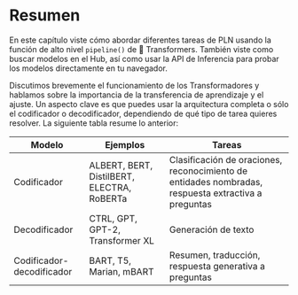 # Resumen

<CourseFloatingBanner
    chapter={1}
    classNames="absolute z-10 right-0 top-0"
/>

En este capítulo viste cómo abordar diferentes tareas de PLN usando la función de alto nivel `pipeline()` de 🤗 Transformers. También viste como buscar modelos en el Hub, así como usar la API de Inferencia para probar los modelos directamente en tu navegador.

Discutimos brevemente el funcionamiento de los Transformadores y hablamos sobre la importancia de la transferencia de aprendizaje y el ajuste. Un aspecto clave es que puedes usar la arquitectura completa o sólo el codificador o decodificador, dependiendo de qué tipo de tarea quieres resolver. La siguiente tabla resume lo anterior:

| Modelo                    | Ejemplos                                   | Tareas                                                                                              |
|---------------------------|--------------------------------------------|-----------------------------------------------------------------------------------------------------|
| Codificador               | ALBERT, BERT, DistilBERT, ELECTRA, RoBERTa | Clasificación de oraciones, reconocimiento de entidades nombradas, respuesta extractiva a preguntas |
| Decodificador             | CTRL, GPT, GPT-2, Transformer XL           | Generación de texto                                                                                 |
| Codificador-decodificador | BART, T5, Marian, mBART                    | Resumen, traducción, respuesta generativa a preguntas                                               |
